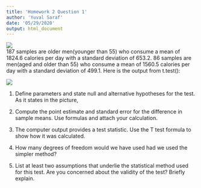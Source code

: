 ```yaml
---
title: 'Homework 2 Question 1'
author: 'Yuval Saraf'
date: '05/29/2020'
output: html_document
---
```

![](2020-05-29-22-28-02.png)  
187 samples are older men(younger than 55) who consume a mean of 1824.6 calories per day with a standard deviation of 653.2.
86 samples are men(aged and older than 55) who consume a mean of 1560.5 calories per day with a standard deviation of 499.1. 
Here is the output from t.test(): 

![](2020-05-29-22-27-06.png)

1. Define parameters and state null and alternative hypotheses for the test.    
  As it states in the picture, 

        
2. Compute the point estimate and standard error for the difference in sample means. Use formulas and attach your calculation.    

        
3. The computer output provides a test statistic. Use the T test formula to show how it was calculated.    

        
4. How many degrees of freedom would we have used had we used the simpler method?    

        
5. List at least two assumptions that underlie the statistical method used for this test. Are you concerned about the validity of the test? Briefly explain. 